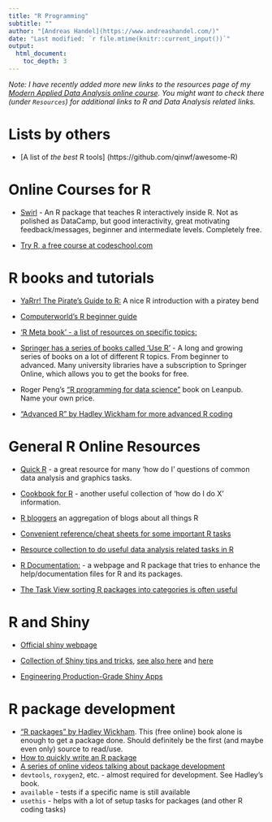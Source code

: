 ```yaml
---
title: "R Programming"
subtitle: ""
author: "[Andreas Handel](https://www.andreashandel.com/)"
date: "Last modified: `r file.mtime(knitr::current_input())`"
output: 
  html_document:
    toc_depth: 3
---
```


*Note: I have recently added more new links to the resources page of my [Modern Applied Data Analysis online course](https://andreashandel.github.io/MADAcourse/). You might want to check there (under `Resources`) for additional links to R and Data Analysis related links.*


# Lists by others

* [A list of _the best_ R tools] (https://github.com/qinwf/awesome-R)


# Online Courses for R

* [Swirl](http://swirlstats.com/) - An R package that teaches R interactively inside R. Not as polished as DataCamp, but good interactivity, great motivating feedback/messages, beginner and intermediate levels. Completely free.

* [Try R, a free course at codeschool.com](https://www.codeschool.com/courses/try-r)


# R books and tutorials

* [YaRrr! The Pirate's Guide to R:](http://nathanieldphillips.com/thepiratesguidetor/) A nice R introduction with a piratey bend

* [Computerworld's R beginner guide](http://www.computerworld.com/s/article/9239625/Beginner\_s\_guide\_to\_R\_Introduction) 

* ['R Meta book' - a list of resources on specific topics:](https://www.r-bloggers.com/an-r-meta-book/)

* [Springer has a series of books called 'Use R'](http://www.springer.com/series/6991) - A long and growing series of books on a lot of different R topics. From beginner to advanced. Many university libraries have a subscription to Springer Online, which allows you to get the books for free.

* Roger Peng's ["R programming for data science"](https://leanpub.com/rprogramming) book on Leanpub. Name your own price.	
	
* ["Advanced R" by Hadley Wickham for more advanced R coding](http://adv-r.had.co.nz/)


# General R Online Resources

* [Quick R](http://www.statmethods.net/) - a great resource for many 'how do I' questions of common data analysis and graphics tasks. 

* [Cookbook for R](http://www.cookbook-r.com/) - another useful collection of 'how do I do X' information.

* [R bloggers](https://www.r-bloggers.com/) an aggregation of blogs about all things R

* [Convenient reference/cheat sheets for some important R tasks](https://www.rstudio.com/resources/cheatsheets/)

* [Resource collection to do useful data analysis related tasks in R](http://rddj.info/)

*  [R Documentation:](https://www.rdocumentation.org/) - a webpage and R package that tries to enhance the help/documentation files for R and its packages.

* [The Task View sorting R packages into categories is often useful](http://cran.r-project.org/web/views/)


	
# R and Shiny

* [Official shiny webpage](http://shiny.rstudio.com/)

* [Collection of Shiny tips and tricks](https://github.com/daattali/advanced-shiny), [see also here](https://deanattali.com/blog/advanced-shiny-tips/
) and [here](https://shiny.rstudio.com/articles/dynamic-ui.html)

* [Engineering Production-Grade Shiny Apps](https://engineering-shiny.org/)


# R package development

* ["R packages" by Hadley Wickham](http://r-pkgs.had.co.nz/). This (free online) book alone is enough to get a package done. Should definitely be the first (and maybe even only) source to read/use.
* [How to quickly write an R package](http://hilaryparker.com/2014/04/29/writing-an-r-package-from-scratch/)
* [A series of online videos talking about package development](https://youtu.be/79s3z0gIuFU)
* `devtools`, `roxygen2`, etc. - almost required for development. See Hadley's book.
* `available` - tests if a specific name is still available
* `usethis` - helps with a lot of setup tasks for packages (and other R coding tasks)


